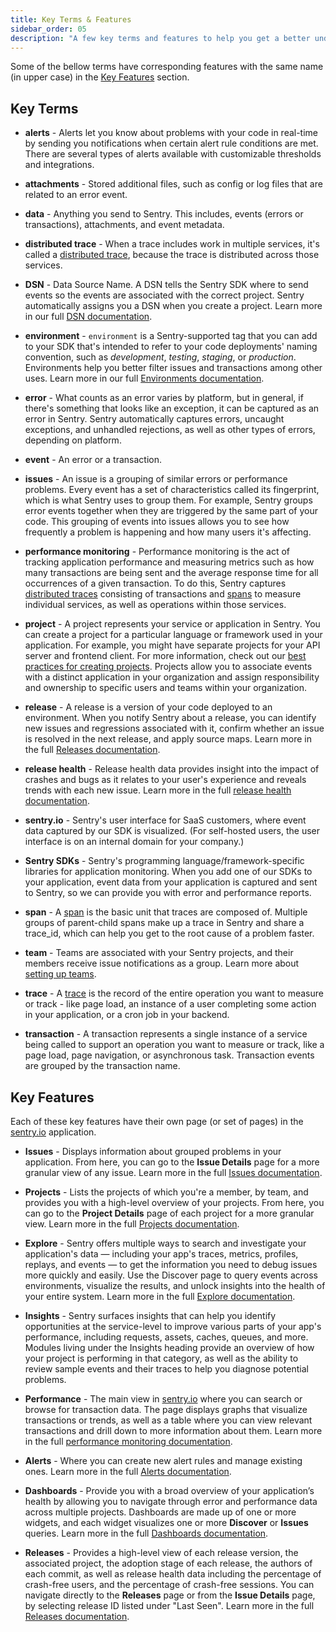 ```yaml
---
title: Key Terms & Features
sidebar_order: 05
description: "A few key terms and features to help you get a better understanding of Sentry."
---
```


Some of the bellow terms have corresponding features with the same name (in upper case) in the [Key Features](#key-features) section.

## Key Terms

- **alerts** - Alerts let you know about problems with your code in real-time by sending you notifications when certain alert rule conditions are met. There are several types of alerts available with customizable thresholds and integrations.

- **attachments** - Stored additional files, such as config or log files that are related to an error event.

- **data** - Anything you send to Sentry. This includes, events (errors or transactions), attachments, and event metadata.

- **distributed trace** - When a trace includes work in multiple services, it's called a [distributed trace](/concepts/key-terms/tracing/distributed-tracing/), because the trace is distributed across those services.

- **DSN** - Data Source Name. A DSN tells the Sentry SDK where to send events so the events are associated with the correct project. Sentry automatically assigns you a DSN when you create a project. Learn more in our full [DSN documentation](/product/sentry-basics/dsn-explainer/).

- **environment** - `environment` is a Sentry-supported tag that you can add to your SDK that's intended to refer to your code deployments' naming convention, such as _development_, _testing_, _staging_, or _production_. Environments help you better filter issues and transactions among other uses. Learn more in our full [Environments documentation](/product/sentry-basics/environments/).

- **error** - What counts as an error varies by platform, but in general, if there's something that looks like an exception, it can be captured as an error in Sentry. Sentry automatically captures errors, uncaught exceptions, and unhandled rejections, as well as other types of errors, depending on platform.

- **event** - An error or a transaction.

- **issues** - An issue is a grouping of similar errors or performance problems. Every event has a set of characteristics called its fingerprint, which is what Sentry uses to group them. For example, Sentry groups error events together when they are triggered by the same part of your code. This grouping of events into issues allows you to see how frequently a problem is happening and how many users it's affecting.

- **performance monitoring** - Performance monitoring is the act of tracking application performance and measuring metrics such as how many transactions are being sent and the average response time for all occurrences of a given transaction. To do this, Sentry captures [distributed traces](/product/sentry-basics/tracing/distributed-tracing/) consisting of transactions and [spans](/product/sentry-basics/tracing/distributed-tracing/#traces-transactions-and-spans) to measure individual services, as well as operations within those services.

- **project** - A project represents your service or application in Sentry. You can create a project for a particular language or framework used in your application. For example, you might have separate projects for your API server and frontend client. For more information, check out our [best practices for creating projects](/organization/getting-started/#4-create-projects). Projects allow you to associate events with a distinct application in your organization and assign responsibility and ownership to specific users and teams within your organization.

- **release** - A release is a version of your code deployed to an environment. When you notify Sentry about a release, you can identify new issues and regressions associated with it, confirm whether an issue is resolved in the next release, and apply source maps. Learn more in the full [Releases documentation](/product/releases/).

- **release health** - Release health data provides insight into the impact of crashes and bugs as it relates to your user's experience and reveals trends with each new issue. Learn more in the full [release health documentation](/product/releases/health/).

- **sentry.io** - Sentry's user interface for SaaS customers, where event data captured by our SDK is visualized. (For self-hosted users, the user interface is on an internal domain for your company.)

- **Sentry SDKs** - Sentry's programming language/framework-specific libraries for application monitoring. When you add one of our SDKs to your application, event data from your application is captured and sent to Sentry, so we can provide you with error and performance reports.

- **span** - A [span](/concepts/key-terms/tracing/distributed-tracing/#traces-transactions-and-spans) is the basic unit that traces are composed of. Multiple groups of parent-child spans make up a trace in Sentry and share a trace_id, which can help you get to the root cause of a problem faster.

- **team** - Teams are associated with your Sentry projects, and their members receive issue notifications as a group. Learn more about [setting up teams](/organization/getting-started/#2-set-up-teams).

- **trace** - A [trace](/concepts/key-terms/tracing/) is the record of the entire operation you want to measure or track - like page load, an instance of a user completing some action in your application, or a cron job in your backend.

- **transaction** - A transaction represents a single instance of a service being called to support an operation you want to measure or track, like a page load, page navigation, or asynchronous task. Transaction events are grouped by the transaction name.

## Key Features

Each of these key features have their own page (or set of pages) in the [sentry.io](https://sentry.io) application.

- **Issues** - Displays information about grouped problems in your application. From here, you can go to the **Issue Details** page for a more granular view of any issue. Learn more in the full [Issues documentation](/product/issues/).

- **Projects** - Lists the projects of which you're a member, by team, and provides you with a high-level overview of your projects. From here, you can go to the **Project Details** page of each project for a more granular view. Learn more in the full [Projects documentation](/product/projects/).

- **Explore** - Sentry offers multiple ways to search and investigate your application's data — including your app's traces, metrics, profiles, replays, and events — to get the information you need to debug issues more quickly and easily. Use the Discover page to query events across environments, visualize the results, and unlock insights into the health of your entire system. Learn more in the full [Explore documentation](/product/explore/).

- **Insights** - Sentry surfaces insights that can help you identify opportunities at the service-level to improve various parts of your app's performance, including requests, assets, caches, queues, and more. Modules living under the Insights heading provide an overview of how your project is performing in that category, as well as the ability to review sample events and their traces to help you diagnose potential problems.

- **Performance** - The main view in [sentry.io](http://sentry.io) where you can search or browse for transaction data. The page displays graphs that visualize transactions or trends, as well as a table where you can view relevant transactions and drill down to more information about them. Learn more in the full [performance monitoring documentation](/product/performance/).

- **Alerts** - Where you can create new alert rules and manage existing ones. Learn more in the full [Alerts documentation](/product/alerts/).

- **Dashboards** - Provide you with a broad overview of your application’s health by allowing you to navigate through error and performance data across multiple projects. Dashboards are made up of one or more widgets, and each widget visualizes one or more **Discover** or **Issues** queries. Learn more in the full [Dashboards documentation](/product/dashboards/).

- **Releases** - Provides a high-level view of each release version, the associated project, the adoption stage of each release, the authors of each commit, as well as release health data including the percentage of crash-free users, and the percentage of crash-free sessions. You can navigate directly to the **Releases** page or from the **Issue Details** page, by selecting release ID listed under "Last Seen". Learn more in the full [Releases documentation](/product/releases/).
